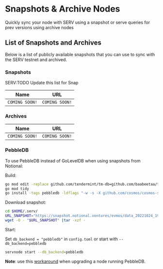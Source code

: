 # Snapshots & Archive Nodes

Quickly sync your node with SERV using a snapshot or serve queries for prev versions using archive nodes 

## List of Snapshots and Archives

Below is a list of publicly available snapshots that you can use to sync with the SERV testnet and
archived.

### Snapshots

SERV:TODO Update this list for Snap

| Name        | URL                                                                     |
| -------------|------------------------------------------------------------------------ |
| `COMING SOON!`   |   `COMING SOON!` |

### Archives

| Name           | URL                                                                             |
| ---------------|---------------------------------------------------------------------------------|                            
| `COMING SOON!`     | `COMING SOON!`   |                        


### PebbleDB

To use PebbleDB instead of GoLevelDB when using snapshots from Notional:

Build:

```bash
go mod edit -replace github.com/tendermint/tm-db=github.com/baabeetaa/tm-db@pebble
go mod tidy
go install -tags pebbledb -ldflags "-w -s -X github.com/cosmos/cosmos-sdk/types.DBBackend=pebbledb" ./...
```

Download snapshot:

```bash
cd $HOME/.serv/
URL_SNAPSHOT="https://snapshot.notional.ventures/evmos/data_20221024_193254.tar.gz"
wget -O - "$URL_SNAPSHOT" |tar -xzf -
```

Start:

Set `db_backend = "pebbledb"` in `config.toml` or start with `--db_backend=pebbledb`

```bash
servnode start --db_backend=pebbledb
```

**Note**: use this [workaround](https://github.com/notional-labs/cosmosia/blob/main/docs/pebbledb.md) when upgrading a node running PebbleDB.
